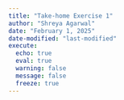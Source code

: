 ```yaml
---
title: "Take-home Exercise 1"
author: "Shreya Agarwal"
date: "February 1, 2025"
date-modified: "last-modified"
execute: 
  echo: true
  eval: true
  warning: false
  message: false
  freeze: true
---
```

